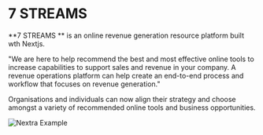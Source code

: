 
# 7 STREAMS

**7 STREAMS ** is an online revenue generation resource platform built wth Nextjs.

"We are here to help recommend the best and most effective online tools to increase capabilities to support sales and revenue in your company. A revenue operations platform can help create an end-to-end process and workflow that focuses on revenue generation."

Organisations and individuals can now align their strategy and choose amongst a variety of recommended online tools and business opportunities.

<Bleed>![Nextra Example](../public/demo.png)</Bleed>
